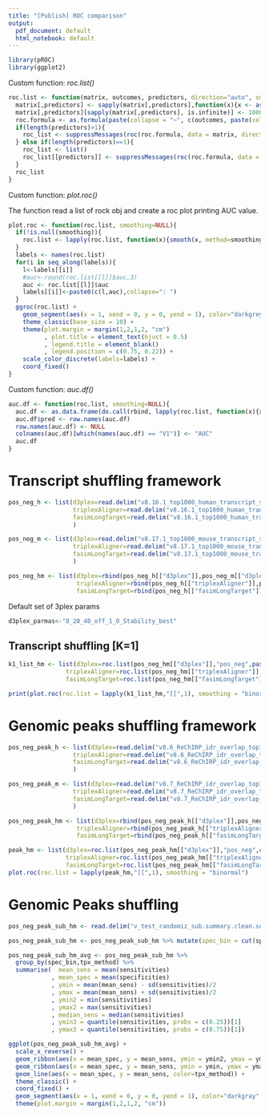 ```yaml
---
title: "[Publish] ROC comparison"
output:
  pdf_document: default
  html_notebook: default
---
```


```r
library(pROC)
library(ggplot2)
```

Custom function: _roc.list()_

```r
roc.list <- function(matrix, outcomes, predictors, direction="auto", smoothing=NULL){
  matrix[,predictors] <- sapply(matrix[,predictors],function(x){x <- as.numeric(x)})
  matrix[,predictors][sapply(matrix[,predictors], is.infinite)] <- 1000
  roc.formula <- as.formula(paste(collapse = "~", c(outcomes, paste(collapse = "+", predictors))))
  if(length(predictors)>1){
    roc_list <- suppressMessages(roc(roc.formula, data = matrix, direction = direction, na.rm = T))
  } else if(length(predictors)==1){
    roc_list <- list()
    roc_list[[predictors]] <- suppressMessages(roc(roc.formula, data = matrix, direction = direction, na.rm = T))
  }
  roc_list
}
```

Custom function: _plot.roc()_

The function read a list of rock obj and create a roc plot printing AUC value.

```r
plot.roc <- function(roc.list, smoothing=NULL){
  if(!is.null(smoothing)){
    roc.list <- lapply(roc.list, function(x){smooth(x, method=smoothing)})
  }
  labels <- names(roc.list)
  for(i in seq_along(labels)){
    l<-labels[[i]]
    #auc<-round(roc.list[[l]]$auc,3)
    auc <- roc.list[[l]]$auc
    labels[[i]]<-paste0(c(l,auc),collapse=": ")
  }
  ggroc(roc.list) + 
    geom_segment(aes(x = 1, xend = 0, y = 0, yend = 1), color="darkgrey", linetype="dashed") +
    theme_classic(base_size = 10) +
    theme(plot.margin = margin(1,2,1,2, "cm")
          , plot.title = element_text(hjust = 0.5)
          , legend.title = element_blank()
          , legend.position = c(0.75, 0.22)) +
    scale_color_discrete(labels=labels) +
    coord_fixed()
}
```

Custom function: _auc.df()_

```r
auc.df <- function(roc.list, smoothing=NULL){
  auc.df <- as.data.frame(do.call(rbind, lapply(roc.list, function(x){x$auc})))
  auc.df$pred <- row.names(auc.df)
  row.names(auc.df) <- NULL
  colnames(auc.df)[which(names(auc.df) == "V1")] <- "AUC"
  auc.df
}
```


# Transcript shuffling framework
```r
pos_neg_h <- list(d3plex=read.delim("v8.16.1_top1000_human_transcript_shuffle/d3plex.matrix.gz", header = T),
                  triplexAligner=read.delim("v8.16.1_top1000_human_transcript_shuffle/triplexAligner.matrix.gz", header = T),
                  fasimLongTarget=read.delim("v8.16.1_top1000_human_transcript_shuffle/fasim_LongTarget.matrix.gz", header = T)
                  )

pos_neg_m <- list(d3plex=read.delim("v8.17.1_top1000_mouse_transcript_shuffle_k2/d3plex.matrix.gz", header = T),
                  triplexAligner=read.delim("v8.17.1_top1000_mouse_transcript_shuffle_k2/triplexAligner.matrix.gz", header = T),
                  fasimLongTarget=read.delim("v8.17.1_top1000_mouse_transcript_shuffle_k2/fasim_LongTarget.matrix.gz", header = T)
                  )

pos_neg_hm <- list(d3plex=rbind(pos_neg_h[["d3plex"]],pos_neg_m[["d3plex"]][,colnames(pos_neg_h[["d3plex"]])]),
                   triplexAligner=rbind(pos_neg_h[["triplexAligner"]],pos_neg_m[["triplexAligner"]]),
                   fasimLongTarget=rbind(pos_neg_h[["fasimLongTarget"]],pos_neg_m[["fasimLongTarget"]]))
```


Default set of 3plex params
```r
d3plex_parmas<-"8_20_40_off_1_0_Stability_best"
```


## Transcript shuffling [K=1]
```r
k1_list_hm <- list(d3plex=roc.list(pos_neg_hm[["d3plex"]],"pos_neg",paste0("k1_",d3plex_parmas),direction="<"),
                triplexAligner=roc.list(pos_neg_hm[["triplexAligner"]],"pos_neg","k1",direction="<"),
                fasimLongTarget=roc.list(pos_neg_hm[["fasimLongTarget"]],"pos_neg","k1",direction="<"))

print(plot.roc(roc.list = lapply(k1_list_hm,"[[",1), smoothing = "binormal"))
```

# Genomic peaks shuffling framework
```r
pos_neg_peak_h <- list(d3plex=read.delim("v8.6_ReChIRP_idr_overlap_top1000/d3plex.matrix.gz", header = T),
                  triplexAligner=read.delim("v8.6_ReChIRP_idr_overlap_top1000/triplexAligner.matrix.gz", header = T),
                  fasimLongTarget=read.delim("v8.6_ReChIRP_idr_overlap_top1000/fasim_LongTarget.matrix.gz", header = T)
                  )

pos_neg_peak_m <- list(d3plex=read.delim("v8.7_ReChIRP_idr_overlap_top1000_mouse/d3plex.matrix.gz", header = T),
                  triplexAligner=read.delim("v8.7_ReChIRP_idr_overlap_top1000_mouse/triplexAligner.matrix.gz", header = T),
                  fasimLongTarget=read.delim("v8.7_ReChIRP_idr_overlap_top1000_mouse/fasim_LongTarget.matrix.gz", header = T)
                  )

pos_neg_peak_hm <- list(d3plex=rbind(pos_neg_peak_h[["d3plex"]],pos_neg_peak_m[["d3plex"]][,colnames(pos_neg_peak_h[["d3plex"]])]),
                   triplexAligner=rbind(pos_neg_peak_h[["triplexAligner"]],pos_neg_peak_m[["triplexAligner"]]),
                   fasimLongTarget=rbind(pos_neg_peak_h[["fasimLongTarget"]],pos_neg_peak_m[["fasimLongTarget"]]))
```



```r
peak_hm <- list(d3plex=roc.list(pos_neg_peak_hm[["d3plex"]],"pos_neg",colnames(pos_neg_peak_hm[["d3plex"]])[grepl(d3plex_parmas,x = colnames(pos_neg_peak_hm[["d3plex"]]))],direction = "<"),
                triplexAligner=roc.list(pos_neg_peak_hm[["triplexAligner"]],"pos_neg","genomic_regions"),
                fasimLongTarget=roc.list(pos_neg_peak_hm[["fasimLongTarget"]],"pos_neg","genomic_regions"))
plot.roc(roc.list = lapply(peak_hm,"[[",1), smoothing = "binormal")
```

# Genomic Peaks shuffling 
```r
pos_neg_peak_sub_hm <- read.delim("v_test_randomiz_sub.summary.clean.sens_spec.tpx_method.gz",header=T)

pos_neg_peak_sub_hm <- pos_neg_peak_sub_hm %>% mutate(spec_bin = cut(specificities, breaks=c(0, 0.1, 0.2, 0.3, 0.4, 0.5, 0.6, 0.7, 0.8, 0.9, 1), include.lowest=T))

pos_neg_peak_sub_hm_avg <- pos_neg_peak_sub_hm %>%
  group_by(spec_bin,tpx_method) %>%
  summarise(  mean_sens = mean(sensitivities)
            , mean_spec = mean(specificities)
            , ymin = mean(mean_sens) - sd(sensitivities)/2
            , ymax = mean(mean_sens) + sd(sensitivities)/2
            , ymin2 = min(sensitivities)
            , ymax2 = max(sensitivities)
            , median_sens = median(sensitivities)
            , ymin3 = quantile(sensitivities, probs = c(0.25))[1]
            , ymax3 = quantile(sensitivities, probs = c(0.75))[1])

ggplot(pos_neg_peak_sub_hm_avg) +
  scale_x_reverse() +
  geom_ribbon(aes(x = mean_spec, y = mean_sens, ymin = ymin2, ymax = ymax2, group=tpx_method), fill = "grey90") +
  geom_ribbon(aes(x = mean_spec, y = mean_sens, ymin = ymin, ymax = ymax, group=tpx_method), fill = "grey50") +
  geom_line(aes(x = mean_spec, y = mean_sens, color=tpx_method)) +
  theme_classic() +
  coord_fixed() +
  geom_segment(aes(x = 1, xend = 0, y = 0, yend = 1), color="darkgray", linetype="dashed", size = 0.3) +
  theme(plot.margin = margin(1,2,1,2, "cm"))
```




